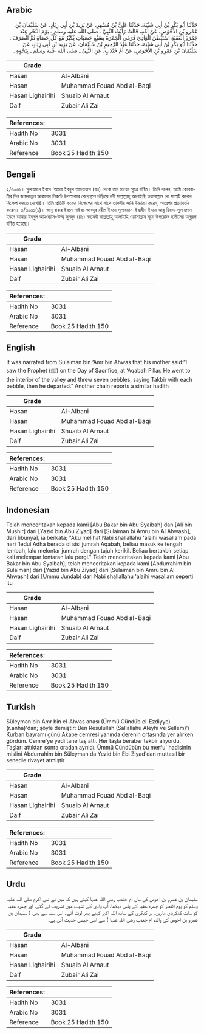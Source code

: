 ## Arabic


<div dir="rtl" lang="ar" style={{fontSize:'larger',backgroundColor:'#f8f9fa',padding:20}}>
حَدَّثَنَا أَبُو بَكْرِ بْنُ أَبِي شَيْبَةَ، حَدَّثَنَا عَلِيُّ بْنُ مُسْهِرٍ، عَنْ يَزِيدَ بْنِ أَبِي زِيَادٍ، عَنْ سُلَيْمَانَ بْنِ عَمْرِو بْنِ الأَحْوَصِ، عَنْ أُمِّهِ، قَالَتْ رَأَيْتُ النَّبِيَّ ـ صلى الله عليه وسلم ـ يَوْمَ النَّحْرِ عِنْدَ جَمْرَةِ الْعَقَبَةِ اسْتَبْطَنَ الْوَادِيَ فَرَمَى الْجَمْرَةَ بِسَبْعِ حَصَيَاتٍ يُكَبِّرُ مَعَ كُلِّ حَصَاةٍ ثُمَّ انْصَرَفَ ‏.‏ حَدَّثَنَا أَبُو بَكْرِ بْنُ أَبِي شَيْبَةَ، حَدَّثَنَا عَبْدُ الرَّحِيمِ بْنُ سُلَيْمَانَ، عَنْ يَزِيدَ بْنِ أَبِي زِيَادٍ، عَنْ سُلَيْمَانَ بْنِ عَمْرِو بْنِ الأَحْوَصِ، عَنْ أُمِّ جُنْدُبٍ، عَنِ النَّبِيِّ ـ صلى الله عليه وسلم ـ بِنَحْوِهِ ‏.‏
</div>
<div style={{backgroundColor:'#f8f9fa',padding:20, marginBottom: 10}}><table> <thead> <tr> <th>Grade</th> <th></th> </tr> </thead> <tbody> <tr><td>Hasan</td><td>Al-Albani</td></tr><tr><td>Hasan</td><td>Muhammad Fouad Abd al-Baqi</td></tr><tr><td>Hasan Lighairihi</td><td>Shuaib Al Arnaut</td></tr><tr><td>Daif</td><td>Zubair Ali Zai</td></tr></tbody></table><table> <thead> <tr> <th>References:</th> <th></th> </tr> </thead> <tbody><tr><td>Hadith No</td><td>3031</td></tr><tr><td>Arabic No</td><td>3031</td></tr><tr><td>Reference</td><td>Book 25 Hadith 150</td></tr></tbody></table></div>

## Bengali


<div dir="ltr" lang="bn" style={{fontSize:'larger',backgroundColor:'#f8f9fa',padding:20}}>
২/৩০৩১। সুলায়মান ইবনে ‘আমর ইবনুল আহওয়াস (রাঃ) থেকে তার মায়ের সূত্রে বর্ণিত। তিনি বলেন, আমি কোরবানীর দিন জামরাতুল আকাবার নিকটে উপত্যকার কেন্দ্রস্থলে দাঁড়িয়ে নবী সাল্লাল্লাহু আলাইহি ওয়াসাল্লাম কে সাতটি কংকর নিক্ষেপ করতে দেখেছি। তিনি প্রতিটি কংকর নিক্ষেপের সাথে সাথে তাকবীর ধ্বনি উচ্চারণ করেন, অতঃপর প্রত্যাবর্তন করেন। ৩/৩১৩১(১)। আবূ বাকর ইবনে শাইবা-আবদুর রহীম ইবনে সুলায়মান-ইয়াযীদ ইবনে আবূ যিয়াদ-সুলায়মান ইবনে আমার ইবনুল আহওয়াস-উম্মু জুনদুব (রাঃ) মহানবী সাল্লাল্লাহু আলাইহি ওয়াসাল্লাম সূত্রে উপরোক্ত হাদীসের অনুরূপ বর্ণিত হয়েছে।
</div>
<div style={{backgroundColor:'#f8f9fa',padding:20, marginBottom: 10}}><table> <thead> <tr> <th>Grade</th> <th></th> </tr> </thead> <tbody> <tr><td>Hasan</td><td>Al-Albani</td></tr><tr><td>Hasan</td><td>Muhammad Fouad Abd al-Baqi</td></tr><tr><td>Hasan Lighairihi</td><td>Shuaib Al Arnaut</td></tr><tr><td>Daif</td><td>Zubair Ali Zai</td></tr></tbody></table><table> <thead> <tr> <th>References:</th> <th></th> </tr> </thead> <tbody><tr><td>Hadith No</td><td>3031</td></tr><tr><td>Arabic No</td><td>3031</td></tr><tr><td>Reference</td><td>Book 25 Hadith 150</td></tr></tbody></table></div>

## English


<div dir="ltr" lang="en" style={{fontSize:'larger',backgroundColor:'#f8f9fa',padding:20}}>
It was narrated from Sulaiman bin ‘Amr bin Ahwas that his mother said:“I saw the Prophet (ﷺ) on the Day of Sacrifice, at ‘Aqabah Pillar. He went to the interior of the valley and threw seven pebbles, saying Takbir with each pebble, then he departed.” Another chain reports a similar hadith
</div>
<div style={{backgroundColor:'#f8f9fa',padding:20, marginBottom: 10}}><table> <thead> <tr> <th>Grade</th> <th></th> </tr> </thead> <tbody> <tr><td>Hasan</td><td>Al-Albani</td></tr><tr><td>Hasan</td><td>Muhammad Fouad Abd al-Baqi</td></tr><tr><td>Hasan Lighairihi</td><td>Shuaib Al Arnaut</td></tr><tr><td>Daif</td><td>Zubair Ali Zai</td></tr></tbody></table><table> <thead> <tr> <th>References:</th> <th></th> </tr> </thead> <tbody><tr><td>Hadith No</td><td>3031</td></tr><tr><td>Arabic No</td><td>3031</td></tr><tr><td>Reference</td><td>Book 25 Hadith 150</td></tr></tbody></table></div>

## Indonesian


<div dir="ltr" lang="id" style={{fontSize:'larger',backgroundColor:'#f8f9fa',padding:20}}>
Telah menceritakan kepada kami [Abu Bakar bin Abu Syaibah] dan [Ali bin Mushir] dari [Yazid bin Abu Ziyad] dari [Sulaiman bi Amru bin Al Ahwash], dari [ibunya], ia berkata; "Aku melihat Nabi shallallahu 'alaihi wasallam pada hari 'Iedul Adha berada di sisi jumrah Aqabah, beliau masuk ke tengah lembah, lalu melontar jumrah dengan tujuh kerikil. Beliau bertakbir setiap kali melempar lontaran lalu pergi." Telah menceritakan kepada kami [Abu Bakar bin Abu Syaibah]; telah menceritakan kepada kami [Abdurrahim bin Sulaiman] dari [Yazid bin Abu Ziyad] dari [Sulaiman bin Amru bin Al Ahwash] dari [Ummu Jundab] dari Nabi shallallahu 'alaihi wasallam seperti itu
</div>
<div style={{backgroundColor:'#f8f9fa',padding:20, marginBottom: 10}}><table> <thead> <tr> <th>Grade</th> <th></th> </tr> </thead> <tbody> <tr><td>Hasan</td><td>Al-Albani</td></tr><tr><td>Hasan</td><td>Muhammad Fouad Abd al-Baqi</td></tr><tr><td>Hasan Lighairihi</td><td>Shuaib Al Arnaut</td></tr><tr><td>Daif</td><td>Zubair Ali Zai</td></tr></tbody></table><table> <thead> <tr> <th>References:</th> <th></th> </tr> </thead> <tbody><tr><td>Hadith No</td><td>3031</td></tr><tr><td>Arabic No</td><td>3031</td></tr><tr><td>Reference</td><td>Book 25 Hadith 150</td></tr></tbody></table></div>

## Turkish


<div dir="ltr" lang="tr" style={{fontSize:'larger',backgroundColor:'#f8f9fa',padding:20}}>
Süleyman bin Amr bin el-Ahvas anası (Ümmü Cündüb el-Ezdiyye) (r.anha)'dan; şöyle demiştir: Ben Resulullah (Sallallahu Aleyhi ve Sellem)'i Kurban bayramı günü Akabe cemresi yanında derenin ortasında yer alırken gördüm. Cemre'ye yedi tane taş attı. Her taşla beraber tekbir alıyordu. Taşları attıktan sonra oradan ayrıldı. Ümmü Cündübün bu merfu' hadisinin mislini Abdurrahim bin Süleyman da Yezid bin Ebi Ziyad'dan muttasıl bir senedle rivayet atmiştir
</div>
<div style={{backgroundColor:'#f8f9fa',padding:20, marginBottom: 10}}><table> <thead> <tr> <th>Grade</th> <th></th> </tr> </thead> <tbody> <tr><td>Hasan</td><td>Al-Albani</td></tr><tr><td>Hasan</td><td>Muhammad Fouad Abd al-Baqi</td></tr><tr><td>Hasan Lighairihi</td><td>Shuaib Al Arnaut</td></tr><tr><td>Daif</td><td>Zubair Ali Zai</td></tr></tbody></table><table> <thead> <tr> <th>References:</th> <th></th> </tr> </thead> <tbody><tr><td>Hadith No</td><td>3031</td></tr><tr><td>Arabic No</td><td>3031</td></tr><tr><td>Reference</td><td>Book 25 Hadith 150</td></tr></tbody></table></div>

## Urdu


<div dir="rtl" lang="ur" style={{fontSize:'larger',backgroundColor:'#f8f9fa',padding:20}}>
سلیمان بن عمرو بن احوص کی ماں ام جندب رضی اللہ عنہا کہتی ہیں کہ میں نے نبی اکرم صلی اللہ علیہ وسلم کو یوم النحر کو جمرہ عقبہ کے پاس دیکھا، آپ وادی کے نشیب میں تشریف لے گئے، اور جمرہ عقبہ کو سات کنکریاں ماریں، ہر کنکری کے ساتھ اللہ اکبر کہتے پھر لوٹ آئے۔ اس سند سے بھی ( سلیمان بن عمرو بن احوص کی والدہ ام جندب رضی اللہ عنہا ) سے اسی جیسی حدیث آئی ہے۔
</div>
<div style={{backgroundColor:'#f8f9fa',padding:20, marginBottom: 10}}><table> <thead> <tr> <th>Grade</th> <th></th> </tr> </thead> <tbody> <tr><td>Hasan</td><td>Al-Albani</td></tr><tr><td>Hasan</td><td>Muhammad Fouad Abd al-Baqi</td></tr><tr><td>Hasan Lighairihi</td><td>Shuaib Al Arnaut</td></tr><tr><td>Daif</td><td>Zubair Ali Zai</td></tr></tbody></table><table> <thead> <tr> <th>References:</th> <th></th> </tr> </thead> <tbody><tr><td>Hadith No</td><td>3031</td></tr><tr><td>Arabic No</td><td>3031</td></tr><tr><td>Reference</td><td>Book 25 Hadith 150</td></tr></tbody></table></div>